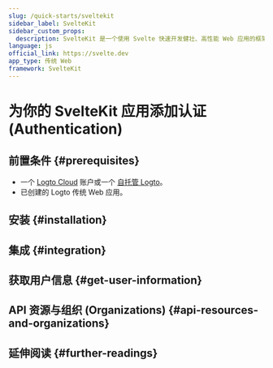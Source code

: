 ```yaml
---
slug: /quick-starts/sveltekit
sidebar_label: SvelteKit
sidebar_custom_props:
  description: SvelteKit 是一个使用 Svelte 快速开发健壮、高性能 Web 应用的框架。
language: js
official_link: https://svelte.dev
app_type: 传统 Web
framework: SvelteKit
---
```




# 为你的 SvelteKit 应用添加认证 (Authentication)

<GuideTip />

## 前置条件 \{#prerequisites}

- 一个 [Logto Cloud](https://cloud.logto.io) 账户或一个 [自托管 Logto](/introduction/set-up-logto-oss)。
- 已创建的 Logto 传统 Web 应用。

## 安装 \{#installation}

<Installation />

## 集成 \{#integration}

<Integration />

## 获取用户信息 \{#get-user-information}

<GetUserInformation />

## API 资源与组织 (Organizations) \{#api-resources-and-organizations}

<ApiResources />

## 延伸阅读 \{#further-readings}

<FurtherReadings />

